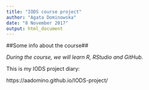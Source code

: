 ```yaml
---
title: "IODS course project"
author: "Agata Dominowska"
date: "8 November 2017"
output: html_document
---
```


##Some info about the course##  

*During the course, we will learn R, RStudio and GitHub.*

This is my IODS project diary: 

https://aadomino.github.io/IODS-project/